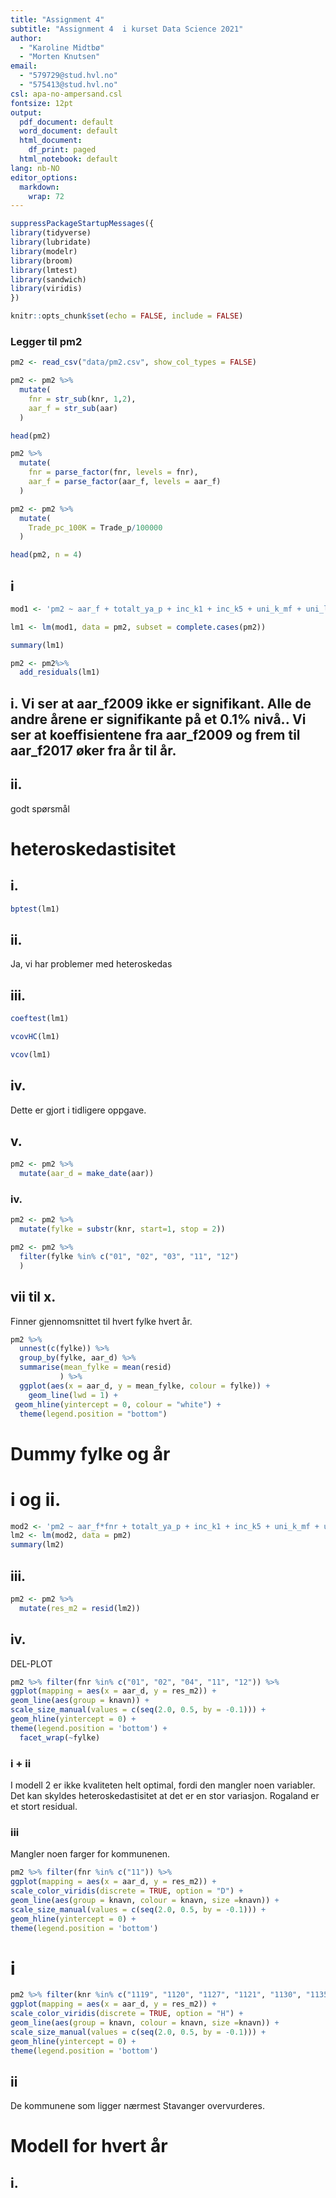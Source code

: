 ```yaml
---
title: "Assignment 4"
subtitle: "Assignment 4  i kurset Data Science 2021"
author: 
  - "Karoline Midtbø"
  - "Morten Knutsen" 
email: 
  - "579729@stud.hvl.no" 
  - "575413@stud.hvl.no"
csl: apa-no-ampersand.csl
fontsize: 12pt
output:
  pdf_document: default
  word_document: default
  html_document:
    df_print: paged
  html_notebook: default  
lang: nb-NO
editor_options: 
  markdown: 
    wrap: 72
---
```


```r
suppressPackageStartupMessages({
library(tidyverse)
library(lubridate)
library(modelr)
library(broom)
library(lmtest)
library(sandwich)
library(viridis)
})
```


```r
knitr::opts_chunk$set(echo = FALSE, include = FALSE)
```

### Legger til pm2
```r
pm2 <- read_csv("data/pm2.csv", show_col_types = FALSE)
```

```r
pm2 <- pm2 %>% 
  mutate(
    fnr = str_sub(knr, 1,2),
    aar_f = str_sub(aar)
  )
```

```r
head(pm2)
```

```r
pm2 %>% 
  mutate(
    fnr = parse_factor(fnr, levels = fnr),
    aar_f = parse_factor(aar_f, levels = aar_f)
  )
```

```r
pm2 <- pm2 %>% 
  mutate(
    Trade_pc_100K = Trade_p/100000
  ) 
``` 


```r
head(pm2, n = 4)
```

## i 
```r
mod1 <- 'pm2 ~ aar_f + totalt_ya_p + inc_k1 + inc_k5 + uni_k_mf + uni_l_mf + Trade_pc_100K'
```

```r
lm1 <- lm(mod1, data = pm2, subset = complete.cases(pm2))
```

```r
summary(lm1)
```

```r
pm2 <- pm2%>% 
  add_residuals(lm1)
```


## i. Vi ser at aar_f2009  ikke er signifikant. Alle de andre årene er signifikante på et 0.1% nivå.. Vi ser at koeffisientene fra aar_f2009 og frem til aar_f2017 øker fra år til år. 


## ii.

godt spørsmål

# heteroskedastisitet

## i. 

```r
bptest(lm1)
```


## ii. 
Ja, vi har problemer med heteroskedas

## iii. 

```r
coeftest(lm1)
```

```r
vcovHC(lm1)
```

```r
vcov(lm1)
```

## iv. 

Dette er gjort i tidligere oppgave. 

## v. 

```r
pm2 <- pm2 %>% 
  mutate(aar_d = make_date(aar))
```

### iv. 

```r
pm2 <- pm2 %>% 
  mutate(fylke = substr(knr, start=1, stop = 2))
```

```r
pm2 <- pm2 %>% 
  filter(fylke %in% c("01", "02", "03", "11", "12")
  )
```

## vii til x.
Finner gjennomsnittet til hvert fylke hvert år.
```r
pm2 %>% 
  unnest(c(fylke)) %>% 
  group_by(fylke, aar_d) %>% 
  summarise(mean_fylke = mean(resid)
           ) %>% 
  ggplot(aes(x = aar_d, y = mean_fylke, colour = fylke)) +
    geom_line(lwd = 1) +
 geom_hline(yintercept = 0, colour = "white") +
  theme(legend.position = "bottom")
```


# Dummy fylke og år

# i og ii.


```r
mod2 <- 'pm2 ~ aar_f*fnr + totalt_ya_p + inc_k1 + inc_k5 + uni_k_mf + uni_l_mf + Trade_pc_100K'
lm2 <- lm(mod2, data = pm2)
summary(lm2)
```


## iii. 
```r
pm2 <- pm2 %>% 
  mutate(res_m2 = resid(lm2))
```

## iv. 

DEL-PLOT 
```r
pm2 %>% filter(fnr %in% c("01", "02", "04", "11", "12")) %>%
ggplot(mapping = aes(x = aar_d, y = res_m2)) +
geom_line(aes(group = knavn)) +
scale_size_manual(values = c(seq(2.0, 0.5, by = -0.1))) +
geom_hline(yintercept = 0) +
theme(legend.position = 'bottom') +
  facet_wrap(~fylke)
```



### i + ii

I modell 2 er ikke kvaliteten helt optimal, fordi den mangler noen variabler. Det kan skyldes heteroskedastisitet at det er en stor variasjon. Rogaland er et stort residual. 


### iii

Mangler noen farger for kommunenen. 

```r
pm2 %>% filter(fnr %in% c("11")) %>%
ggplot(mapping = aes(x = aar_d, y = res_m2)) +
scale_color_viridis(discrete = TRUE, option = "D") +
geom_line(aes(group = knavn, colour = knavn, size =knavn)) +
scale_size_manual(values = c(seq(2.0, 0.5, by = -0.1))) +
geom_hline(yintercept = 0) +
theme(legend.position = 'bottom')
```

# i 

```r
pm2 %>% filter(knr %in% c("1119", "1120", "1127", "1121", "1130", "1135", "1106", "1149")) %>%
ggplot(mapping = aes(x = aar_d, y = res_m2)) +
scale_color_viridis(discrete = TRUE, option = "H") +
geom_line(aes(group = knavn, colour = knavn, size =knavn)) +
scale_size_manual(values = c(seq(2.0, 0.5, by = -0.1))) +
geom_hline(yintercept = 0) +
theme(legend.position = 'bottom')
```
## ii 

De kommunene som ligger nærmest Stavanger overvurderes. 



# Modell for hvert år 


## i. 











